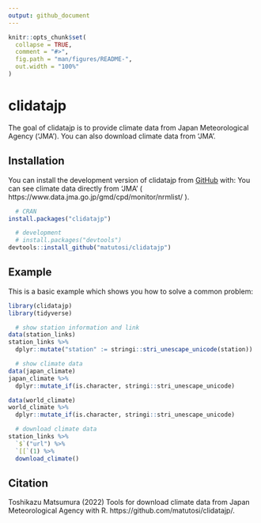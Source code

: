 ```yaml
---
output: github_document
---
```


<!-- README.md is generated from README.Rmd. Please edit that file -->

```r
knitr::opts_chunk$set(
  collapse = TRUE,
  comment = "#>",
  fig.path = "man/figures/README-",
  out.width = "100%"
)
```

# clidatajp

<!-- badges: start -->
<!-- badges: end -->

The goal of clidatajp is to provide climate data from Japan Meteorological Agency ('JMA').
You can also download climate data from 'JMA'. 

## Installation

You can install the development version of clidatajp from [GitHub](https://github.com/) with:
You can see climate data directly from 'JMA' ( https://www.data.jma.go.jp/gmd/cpd/monitor/nrmlist/ ). 

``` r
  # CRAN
install.packages("clidatajp")

  # development
  # install.packages("devtools")
devtools::install_github("matutosi/clidatajp")
```

## Example

This is a basic example which shows you how to solve a common problem:

```r
library(clidatajp)
library(tidyverse)

  # show station information and link
data(station_links)
station_links %>%
  dplyr::mutate("station" := stringi::stri_unescape_unicode(station))

  # show climate data
data(japan_climate)
japan_climate %>%
  dplyr::mutate_if(is.character, stringi::stri_unescape_unicode)

data(world_climate)
world_climate %>%
  dplyr::mutate_if(is.character, stringi::stri_unescape_unicode)

  # download climate data
station_links %>%
  `$`("url") %>%
  `[[`(1) %>%
  download_climate()
```

## Citation

Toshikazu Matsumura (2022) Tools for download climate data from Japan Meteorological Agency with R. https://github.com/matutosi/clidatajp/.
